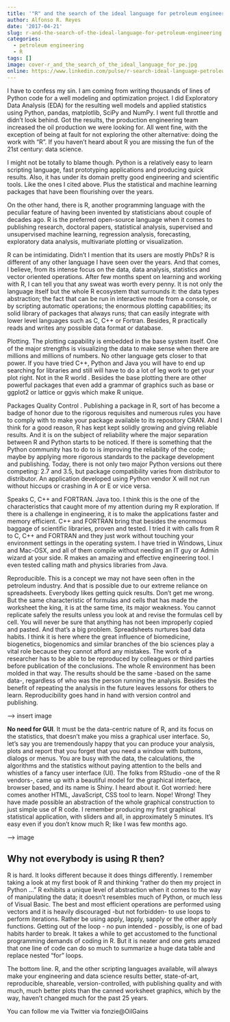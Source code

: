 ```yaml
---
title: '"R" and the search of the ideal language for petroleum engineering'
author: Alfonso R. Reyes
date: '2017-04-21'
slug: r-and-the-search-of-the-ideal-language-for-petroleum-engineering
categories:
  - petroleum engineering
  - R
tags: []
image: cover-r_and_the_search_of_the_ideal_language_for_pe.jpg
online: https://www.linkedin.com/pulse/r-search-ideal-language-petroleum-engineering-alfonso-r-reyes/
---
```



I have to confess my sin. I am coming from writing thousands of lines of Python code for a well modeling and optimization project. I did Exploratory Data Analysis (EDA) for the resulting well models and applied statistics using Python, pandas, matplotlib, SciPy and NumPy. I went full throttle and didn't look behind. Got the results, the production engineering team increased the oil production we were looking for. All went fine, with the exception of being at fault for not exploring the other alternative: doing the work with "R". If you haven't heard about R you are missing the fun of the 21st century: data science.

I might not be totally to blame though. Python is a relatively easy to learn scripting language, fast prototyping applications and producing quick results. Also, it has under its domain pretty good engineering and scientific tools. Like the ones I cited above. Plus the statistical and machine learning packages that have been flourishing over the years.

On the other hand, there is R, another programming language with the peculiar feature of having been invented by statisticians about couple of decades ago. R is the preferred open-source language when it comes to publishing research, doctoral papers, statistical analysis, supervised and unsupervised machine learning, regression analysis, forecasting, exploratory data analysis, multivariate plotting or visualization.

R can be intimidating. Didn't I mention that its users are mostly PhDs? R is different of any other language I have seen over the years. And that comes, I believe, from its intense focus on the data, data analysis, statistics and vector oriented operations. After few months spent on learning and working with R, I can tell you that any sweat was worth every penny. It is not only the language itself but the whole R ecosystem that surrounds it: the data types abstraction; the fact that can be run in interactive mode from a console, or by scripting automatic operations; the enormous plotting capabilities; its solid library of packages that always runs; that can easily integrate with lower level languages such as C, C++ or Fortran. Besides, R practically reads and writes any possible data format or database.

Plotting. The plotting capability is embedded in the base system itself. One of the major strengths is visualizing the data to make sense when there are millions and millions of numbers. No other language gets closer to that power. If you have tried C++, Python and Java you will have to end up searching for libraries and still will have to do a lot of leg work to get your plot right. Not in the R world . Besides the base plotting there are other powerful packages that even add a grammar of graphics such as base or ggplot2 or lattice or ggvis which make R unique.

Packages Quality Control . Publishing a package in R, sort of has become a badge of honor due to the rigorous requisites and numerous rules you have to comply with to make your package available to its repository CRAN. And I think for a good reason, R has kept kept solidly growing and giving reliable results. And it is on the subject of reliability where the major separation between R and Python starts to be noticed. If there is something that the Python community has to do to is improving the reliability of the code; maybe by applying more rigorous standards to the package development and publishing. Today, there is not only two major Python versions out there competing: 2.7 and 3.5, but package compatibility varies from distributor to distributor. An application developed using Python vendor X will not run without hiccups or crashing in A or E or vice versa.

Speaks C, C++ and FORTRAN. Java too. I think this is the one of the characteristics that caught more of my attention during my R exploration. If there is a challenge in engineering, it is to make the applications faster and memory efficient. C++ and FORTRAN bring that besides the enormous baggage of scientific libraries, proven and tested. I tried it with calls from R to C, C++ and FORTRAN and they just work without touching your environment settings in the operating system. I have tried in Windows, Linux and Mac-OSX, and all of them compile without needing an IT guy or Admin wizard at your side. R makes an amazing and effective engineering tool. I even tested calling math and physics libraries from Java.

Reproducible. This is a concept we may not have seen often in the petroleum industry. And that is possible due to our extreme reliance on spreadsheets. Everybody likes getting quick results. Don't get me wrong. But the same characteristic of formulas and cells that has made the worksheet the king, it is at the same time, its major weakness. You cannot replicate safely the results unless you look at and revise the formulas cell by cell. You will never be sure that anything has not been improperly copied and pasted. And that's a big problem. Spreadsheets nurtures bad data habits. I think it is here where the great influence of biomedicine, biogenetics, biogenomics and similar branches of the bio sciences play a vital role because they cannot afford any mistakes. The work of a researcher has to be able to be reproduced by colleagues or third parties before publication of the conclusions. The whole R environment has been molded in that way. The results should be the same -based on the same data-, regardless of who was the person running the analysis. Besides the benefit of repeating the analysis in the future leaves lessons for others to learn. Reproducibility goes hand in hand with version control and publishing.

---> insert image


**No need for GUI**. It must be the data-centric nature of R, and its focus on the statistics, that doesn't make you miss a graphical user interface. So, let's say you are tremendously happy that you can produce your analysis, plots and report that you forget that you need a window with buttons, dialogs or menus. You are busy with the data, the calculations, the algorithms and the statistics without paying attention to the bells and whistles of a fancy user interface (UI). The folks from RStudio -one of the R vendors-, came up with a beautiful model for the graphical interface, browser based, and its name is Shiny. I heard about it. Got worried: here comes another HTML, JavaScript, CSS tool to learn. Nope! Wrong! They have made possible an abstraction of the whole graphical construction to just simple use of R code. I remember producing my first graphical statistical application, with sliders and all, in approximately 5 minutes. It's easy even if you don't know much R; like I was few months ago.

---> image

## Why not everybody is using R then? 

R is hard. It looks different because it does things differently. I remember taking a look at my first book of R and thinking "rather do then my project in Python ..." R exhibits a unique level of abstraction when it comes to the way of manipulating the data; it doesn't resembles much of Python, or much less of Visual Basic. The best and most efficient operations are performed using vectors and it is heavily discouraged -but not forbidden- to use loops to perform iterations. Rather be using apply, lapply, sapply or the other apply functions. Getting out of the loop - no pun intended - possibly, is one of bad habits harder to break. It takes a while to get accustomed to the functional programming demands of coding in R. But it is neater and one gets amazed that one line of code can do so much to summarize a huge data table and replace nested "for" loops.

The bottom line. R, and the other scripting languages available, will always make your engineering and data science results better, state-of-art, reproducible, shareable, version-controlled, with publishing quality and with much, much better plots than the canned worksheet graphics, which by the way, haven't changed much for the past 25 years.

You can follow me via Twitter via fonzie@OilGains



